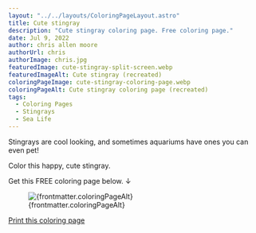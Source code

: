 ```yaml
---
layout: "../../layouts/ColoringPageLayout.astro"
title: Cute stingray
description: "Cute stingray coloring page. Free coloring page."
date: Jul 9, 2022
author: chris allen moore
authorUrl: chris
authorImage: chris.jpg
featuredImage: cute-stingray-split-screen.webp
featuredImageAlt: Cute stingray (recreated)
coloringPageImage: cute-stingray-coloring-page.webp
coloringPageAlt: Cute stingray coloring page (recreated)
tags:
  - Coloring Pages
  - Stingrays
  - Sea Life
---
```


Stingrays are cool looking, and sometimes aquariums have ones you can even pet!

Color this happy, cute stingray.

Get this FREE coloring page below. ↓

<figure class="text-center mt-0">
  <img
    src={`/images/coloring-pages/${frontmatter.coloringPageImage}/`}
    alt={frontmatter.coloringPageAlt}
    class="w-full"
  />
  <figcaption class="text-sm">{frontmatter.coloringPageAlt}</figcaption>
</figure>

<div class="text-center">
  <a
    target="_blank"
    href={`/images/coloring-pages/${frontmatter.coloringPageImage}/`}
    class="no-underline bg-paradiso-600 hover:bg-paradiso-700 text-white py-4 px-5 rounded-full leading-normal"
  >
    <span>Print this coloring page</span>
  </a>
</div>

